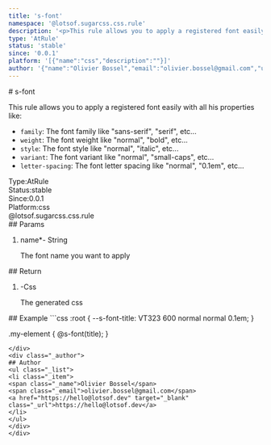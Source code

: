 ```yaml
---
title: 's-font'
namespace: '@lotsof.sugarcss.css.rule'
description: '<p>This rule allows you to apply a registered font easily with all his properties like:</p> <ul> <li><code>family</code>: The font family like &quot;sans-serif&quot;, &quot;serif&quot;, etc...</li> <li><code>weight</code>: The font weight like &quot;normal&quot;, &quot;bold&quot;, etc...</li> <li><code>style</code>: The font style like &quot;normal&quot;, &quot;italic&quot;, etc...</li> <li><code>variant</code>: The font variant like &quot;normal&quot;, &quot;small-caps&quot;, etc...</li> <li><code>letter-spacing</code>: The font letter spacing like &quot;normal&quot;, &quot;0.1em&quot;, etc...</li> </ul> '
type: 'AtRule'
status: 'stable'
since: '0.0.1'
platform: '[{"name":"css","description":""}]'
author: '{"name":"Olivier Bossel","email":"olivier.bossel@gmail.com","url":"https://hello@lotsof.dev"}'
---
```

<div class="docmap-mdx">
# s-font
<div class="_description typo-lead typo-format">
<p>This rule allows you to apply a registered font easily with all his properties like:</p>
<ul>
<li><code>family</code>: The font family like &quot;sans-serif&quot;, &quot;serif&quot;, etc...</li>
<li><code>weight</code>: The font weight like &quot;normal&quot;, &quot;bold&quot;, etc...</li>
<li><code>style</code>: The font style like &quot;normal&quot;, &quot;italic&quot;, etc...</li>
<li><code>variant</code>: The font variant like &quot;normal&quot;, &quot;small-caps&quot;, etc...</li>
<li><code>letter-spacing</code>: The font letter spacing like &quot;normal&quot;, &quot;0.1em&quot;, etc...</li>
</ul>

</div>
<div class="_metas">
<div class="_type"><span class="_type-label">Type:</span><span class="_type-value">AtRule</span></div>
<div class="_status"><span class="_status-label">Status:</span><span class="_status-value -stable">stable</span></div>
<div class="_since"><span class="_since-label">Since:</span><span class="_since-value">0.0.1</span></div>
<div class="_platform"><span class="_platform-label">Platform:</span><span class="_platform-value -css">css</span></div>
</div>
<div class="_namespace">@lotsof.sugarcss.css.rule</div>
<div class="_params">
## Params
<ol class="_list">
<li class="_item">
<span class="_name">name<span class="_required">*</span></span><span class="_default">-</span> <span class="_type">String</span>
<p class="_description">The font name you want to apply</p>
</li>
</ol>
</div>
<div class="_return">
## Return
<ol class="_list">
<li class="_item">
<span class="_default">-</span><span class="_type">Css</span>
<p class="_description">The generated css</p>
</li>
</ol>
</div>
<div class="_examples">
## Example
```css
:root {
   --s-font-title: VT323 600 normal normal 0.1em;
}

.my-element {
     @s-font(title);
}
```
</div>
<div class="_author">
## Author
<ul class="_list">
<li class="_item">
<span class="_name">Olivier Bossel</span>
<span class="_email">olivier.bossel@gmail.com</span>
<a href="https://hello@lotsof.dev" target="_blank" class="_url">https://hello@lotsof.dev</a>
</li>
</ul>
</div>
</div>